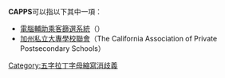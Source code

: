 '''CAPPS'''可以指以下其中一項：
* [[電腦輔助乘客篩選系統|電腦輔助乘客篩選系統]]（{{link-en|Computer Assisted Passenger Prescreening System|Computer Assisted Passenger Prescreening System}}）
* [[加州私立大專學校聯會|加州私立大專學校聯會]]（The California Association of Private Postsecondary Schools）

{{disambig}}

[[Category:五字拉丁字母縮寫消歧義|Category:五字拉丁字母縮寫消歧義]]